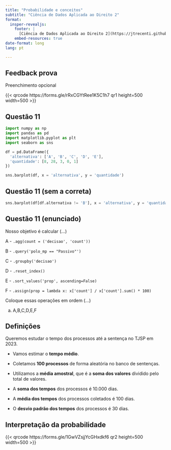 ```yaml
---
title: "Probabilidade e conceitos"
subtitle: "Ciência de Dados Aplicada ao Direito 2"
format:
  insper-revealjs:
    footer: |
      [Ciência de Dados Aplicada ao Direito 2](https://jtrecenti.github.io/202461-cdad2/)
    embed-resources: true
date-format: long
lang: pt

---
```


## Feedback prova

Preenchimento opcional

{{< qrcode https://forms.gle/rRxCGYtRee1K5C1h7 qr1 height=500 width=500 >}}

## Questão 11

```python
import numpy as np
import pandas as pd
import matplotlib.pyplot as plt
import seaborn as sns

df = pd.DataFrame({
  'alternativa': ['A', 'B', 'C', 'D', 'E'],
  'quantidade': [8, 28, 3, 0, 1]
})

sns.barplot(df, x = 'alternativa', y = 'quantidade')
```

## Questão 11 (sem a correta)

```python
sns.barplot(df[df.alternativa != 'B'], x = 'alternativa', y = 'quantidade')
```

## Questão 11 (enunciado)

Nosso objetivo é calcular (...)

A - `.agg(count = ('decisao', 'count'))`

B - `.query('polo_mp == "Passivo"')`

C - `.groupby('decisao')`

D - `.reset_index()`

E - `.sort_values('prop', ascending=False)`

F - `.assign(prop = lambda x: x['count'] / x['count'].sum() * 100)`

Coloque essas operações em ordem (...)

a. A,B,C,D,E,F

## Definições

Queremos estudar o tempo dos processos até a sentença no TJSP em 2023.

- Vamos estimar o **tempo médio**.

- Coletamos **100 processos** de forma aleatória no banco de sentenças.

- Utilizamos a **média amostral**, que é a **soma dos valores** dividido pelo total de valores.

- A **soma dos tempos** dos processos é 10.000 dias.

- A **média dos tempos** dos processos coletados é 100 dias.

- O **desvio padrão dos tempos** dos processos é 30 dias.

## Interpretação da probabilidade

{{< qrcode https://forms.gle/1GwVZsjjYcGHxdkf6 qr2 height=500 width=500 >}}